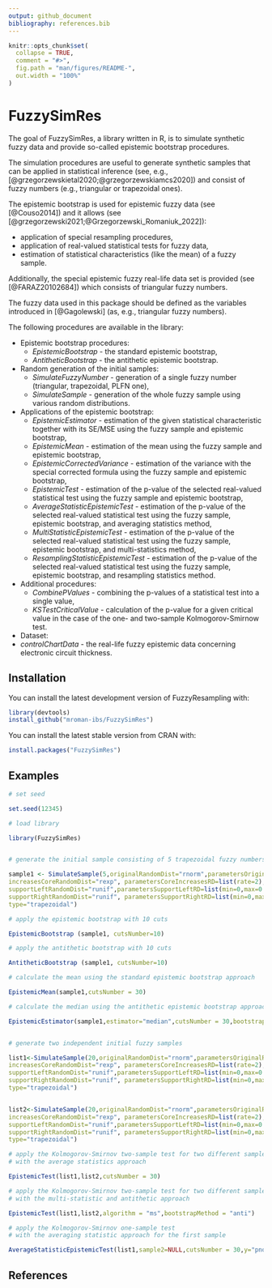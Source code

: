 ```yaml
---
output: github_document
bibliography: references.bib
---
```


<!-- README.md is generated from README.Rmd. Please edit that file -->

```r
knitr::opts_chunk$set(
  collapse = TRUE,
  comment = "#>",
  fig.path = "man/figures/README-",
  out.width = "100%"
)
```

# FuzzySimRes


The goal of FuzzySimRes, a library written in R, is to simulate synthetic fuzzy data and
provide so-called epistemic bootstrap procedures.

The simulation procedures are useful to generate synthetic samples that can be applied in statistical inference (see, e.g., [@grzegorzewskietal2020;@grzegorzewskiamcs2020]) and consist of fuzzy numbers (e.g., triangular or trapezoidal ones).

The epistemic bootstrap is used for epistemic fuzzy data (see [@Couso2014]) and it allows (see [@grzegorzewski2021;@Grzegorzewski_Romaniuk_2022]):

+ application of special resampling procedures, 
+ application of real-valued statistical tests for fuzzy data,
+ estimation of statistical characteristics (like the mean) of a fuzzy sample.

Additionally, the special epistemic fuzzy real-life data set is provided (see [@FARAZ20102684]) which consists of triangular fuzzy numbers.

The fuzzy data used in this package should be defined as the variables introduced in [@Gagolewski] (as, e.g., triangular fuzzy numbers).

The following procedures are available in the library:

+ Epistemic bootstrap procedures:
  + *EpistemicBootstrap* - the standard epistemic bootstrap,
  + *AntitheticBootstrap* - the antithetic epistemic bootstrap.
  
+ Random generation of the initial samples:  
  + *SimulateFuzzyNumber* - generation of a single fuzzy number (triangular, trapezoidal, PLFN one),
  + *SimulateSample* - generation of the whole fuzzy sample using various random distributions.
  
+ Applications of the epistemic bootstrap: 
  + *EpistemicEstimator* - estimation of the given statistical characteristic together with its SE/MSE using the fuzzy sample and epistemic bootstrap,
  + *EpistemicMean* - estimation of the mean using the fuzzy sample and epistemic bootstrap,
  + *EpistemicCorrectedVariance* - estimation of the variance with the special corrected formula using the fuzzy sample and epistemic bootstrap,
  + *EpistemicTest* - estimation of the p-value of the selected real-valued statistical test using the fuzzy sample and epistemic bootstrap,
  + *AverageStatisticEpistemicTest* - estimation of the p-value of the selected real-valued statistical test using the fuzzy sample, epistemic bootstrap, and averaging statistics method,
  + *MultiStatisticEpistemicTest* - estimation of the p-value of the selected real-valued statistical test using the fuzzy sample, epistemic bootstrap, and multi-statistics method,
  + *ResamplingStatisticEpistemicTest* - estimation of the p-value of the selected real-valued statistical test using the fuzzy sample, epistemic bootstrap, and resampling statistics method.
  


+ Additional procedures:
  + *CombinePValues* - combining the p-values of a statistical test into a single value,
  + *KSTestCriticalValue* - calculation of the p-value for a given critical value in the case of the one- and two-sample Kolmogorov-Smirnow test.
  
+ Dataset:
 + *controlChartData* - the real-life fuzzy epistemic data concerning electronic circuit thickness.


## Installation

You can install the latest development version of FuzzyResampling with:

``` r
library(devtools)
install_github("mroman-ibs/FuzzySimRes")
```


You can install the latest stable version from CRAN with:

``` r
install.packages("FuzzySimRes")
```

## Examples


``` r
# set seed

set.seed(12345)

# load library

library(FuzzySimRes)


# generate the initial sample consisting of 5 trapezoidal fuzzy numbers

sample1 <- SimulateSample(5,originalRandomDist="rnorm",parametersOriginalRD=list(mean=0,sd=1),
increasesCoreRandomDist="rexp", parametersCoreIncreasesRD=list(rate=2),
supportLeftRandomDist="runif",parametersSupportLeftRD=list(min=0,max=0.6),
supportRightRandomDist="runif", parametersSupportRightRD=list(min=0,max=0.6),
type="trapezoidal")

# apply the epistemic bootstrap with 10 cuts

EpistemicBootstrap (sample1, cutsNumber=10)

# apply the antithetic bootstrap with 10 cuts

AntitheticBootstrap (sample1, cutsNumber=10)

# calculate the mean using the standard epistemic bootstrap approach

EpistemicMean(sample1,cutsNumber = 30)

# calculate the median using the antithetic epistemic bootstrap approach

EpistemicEstimator(sample1,estimator="median",cutsNumber = 30,bootstrapMethod="anti")


# generate two independent initial fuzzy samples

list1<-SimulateSample(20,originalRandomDist="rnorm",parametersOriginalRD=list(mean=0,sd=1),
increasesCoreRandomDist="rexp", parametersCoreIncreasesRD=list(rate=2),
supportLeftRandomDist="runif",parametersSupportLeftRD=list(min=0,max=0.6),
supportRightRandomDist="runif", parametersSupportRightRD=list(min=0,max=0.6),
type="trapezoidal")


list2<-SimulateSample(20,originalRandomDist="rnorm",parametersOriginalRD=list(mean=0,sd=1),
increasesCoreRandomDist="rexp", parametersCoreIncreasesRD=list(rate=2),
supportLeftRandomDist="runif",parametersSupportLeftRD=list(min=0,max=0.6),
supportRightRandomDist="runif", parametersSupportRightRD=list(min=0,max=0.6),
type="trapezoidal")

# apply the Kolmogorov-Smirnov two-sample test for two different samples
# with the average statistics approach

EpistemicTest(list1,list2,cutsNumber = 30)

# apply the Kolmogorov-Smirnov two-sample test for two different samples
# with the multi-statistic and antithetic approach

EpistemicTest(list1,list2,algorithm = "ms",bootstrapMethod = "anti")

# apply the Kolmogorov-Smirnov one-sample test
# with the averaging statistic approach for the first sample

AverageStatisticEpistemicTest(list1,sample2=NULL,cutsNumber = 30,y="pnorm")

```

## References
